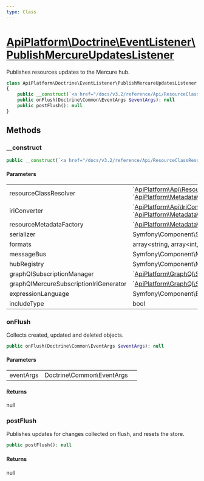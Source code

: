 ```yaml
---
type: Class
---
```


# [ApiPlatform\Doctrine\EventListener\PublishMercureUpdatesListener](/docs/v3.2/reference/Doctrine/EventListener/PublishMercureUpdatesListener)

Publishes resources updates to the Mercure hub.


```php
class ApiPlatform\Doctrine\EventListener\PublishMercureUpdatesListener
{
    public __construct(`<a href="/docs/v3.2/reference/Api/ResourceClassResolverInterface">ApiPlatform\Api\ResourceClassResolverInterface</a>`|`<a href="/docs/v3.2/reference/Api/ResourceClassResolverInterface">ApiPlatform\Metadata\ResourceClassResolverInterface</a>` $resourceClassResolver, `<a href="/docs/v3.2/reference/Api/IriConverterInterface">ApiPlatform\Api\IriConverterInterface</a>`|`<a href="/docs/v3.2/reference/Api/IriConverterInterface">ApiPlatform\Metadata\IriConverterInterface</a>` $iriConverter, `<a href="/docs/v3.2/reference/Metadata/Resource/Factory/ResourceMetadataCollectionFactoryInterface">ApiPlatform\Metadata\Resource\Factory\ResourceMetadataCollectionFactoryInterface</a>` $resourceMetadataFactory, Symfony\Component\Serializer\SerializerInterface $serializer, array<string, array<int, string>|string> $formats, null|Symfony\Component\Messenger\MessageBusInterface $messageBus, null|Symfony\Component\Mercure\HubRegistry $hubRegistry, null|`<a href="/docs/v3.2/reference/GraphQl/Subscription/SubscriptionManagerInterface">ApiPlatform\GraphQl\Subscription\SubscriptionManagerInterface</a>` $graphQlSubscriptionManager, null|`<a href="/docs/v3.2/reference/GraphQl/Subscription/MercureSubscriptionIriGeneratorInterface">ApiPlatform\GraphQl\Subscription\MercureSubscriptionIriGeneratorInterface</a>` $graphQlMercureSubscriptionIriGenerator, null|Symfony\Component\ExpressionLanguage\ExpressionLanguage $expressionLanguage, bool $includeType)
    public onFlush(Doctrine\Common\EventArgs $eventArgs): null
    public postFlush(): null
}
```
## Methods

### __construct



```php
public __construct(`<a href="/docs/v3.2/reference/Api/ResourceClassResolverInterface">ApiPlatform\Api\ResourceClassResolverInterface</a>`|`<a href="/docs/v3.2/reference/Api/ResourceClassResolverInterface">ApiPlatform\Metadata\ResourceClassResolverInterface</a>` $resourceClassResolver, `<a href="/docs/v3.2/reference/Api/IriConverterInterface">ApiPlatform\Api\IriConverterInterface</a>`|`<a href="/docs/v3.2/reference/Api/IriConverterInterface">ApiPlatform\Metadata\IriConverterInterface</a>` $iriConverter, `<a href="/docs/v3.2/reference/Metadata/Resource/Factory/ResourceMetadataCollectionFactoryInterface">ApiPlatform\Metadata\Resource\Factory\ResourceMetadataCollectionFactoryInterface</a>` $resourceMetadataFactory, Symfony\Component\Serializer\SerializerInterface $serializer, array<string, array<int, string>|string> $formats, null|Symfony\Component\Messenger\MessageBusInterface $messageBus, null|Symfony\Component\Mercure\HubRegistry $hubRegistry, null|`<a href="/docs/v3.2/reference/GraphQl/Subscription/SubscriptionManagerInterface">ApiPlatform\GraphQl\Subscription\SubscriptionManagerInterface</a>` $graphQlSubscriptionManager, null|`<a href="/docs/v3.2/reference/GraphQl/Subscription/MercureSubscriptionIriGeneratorInterface">ApiPlatform\GraphQl\Subscription\MercureSubscriptionIriGeneratorInterface</a>` $graphQlMercureSubscriptionIriGenerator, null|Symfony\Component\ExpressionLanguage\ExpressionLanguage $expressionLanguage, bool $includeType)
```

#### Parameters

<table><tbody>
<tr><td>resourceClassResolver</td><td>`<a href="/docs/v3.2/reference/Api/ResourceClassResolverInterface">ApiPlatform\Api\ResourceClassResolverInterface</a>`<br />`<a href="/docs/v3.2/reference/Api/ResourceClassResolverInterface">ApiPlatform\Metadata\ResourceClassResolverInterface</a>`</td><td></td></tr><tr><td>iriConverter</td><td>`<a href="/docs/v3.2/reference/Api/IriConverterInterface">ApiPlatform\Api\IriConverterInterface</a>`<br />`<a href="/docs/v3.2/reference/Api/IriConverterInterface">ApiPlatform\Metadata\IriConverterInterface</a>`</td><td></td></tr><tr><td>resourceMetadataFactory</td><td>`<a href="/docs/v3.2/reference/Metadata/Resource/Factory/ResourceMetadataCollectionFactoryInterface">ApiPlatform\Metadata\Resource\Factory\ResourceMetadataCollectionFactoryInterface</a>`</td><td></td></tr><tr><td>serializer</td><td>Symfony\Component\Serializer\SerializerInterface</td><td></td></tr><tr><td>formats</td><td>array&lt;string, array&lt;int, string&gt;
string&gt;</td><td></td></tr><tr><td>messageBus</td><td>Symfony\Component\Messenger\MessageBusInterface</td><td></td></tr><tr><td>hubRegistry</td><td>Symfony\Component\Mercure\HubRegistry</td><td></td></tr><tr><td>graphQlSubscriptionManager</td><td>`<a href="/docs/v3.2/reference/GraphQl/Subscription/SubscriptionManagerInterface">ApiPlatform\GraphQl\Subscription\SubscriptionManagerInterface</a>`</td><td></td></tr><tr><td>graphQlMercureSubscriptionIriGenerator</td><td>`<a href="/docs/v3.2/reference/GraphQl/Subscription/MercureSubscriptionIriGeneratorInterface">ApiPlatform\GraphQl\Subscription\MercureSubscriptionIriGeneratorInterface</a>`</td><td></td></tr><tr><td>expressionLanguage</td><td>Symfony\Component\ExpressionLanguage\ExpressionLanguage</td><td></td></tr><tr><td>includeType</td><td>bool</td><td></td></tr>
</tbody>
</table>

### onFlush

Collects created, updated and deleted objects.

```php
public onFlush(Doctrine\Common\EventArgs $eventArgs): null
```

#### Parameters

<table><tbody>
<tr><td>eventArgs</td><td>Doctrine\Common\EventArgs</td><td></td></tr>
</tbody>
</table>

#### Returns

null

### postFlush

Publishes updates for changes collected on flush, and resets the store.

```php
public postFlush(): null
```

#### Returns

null
